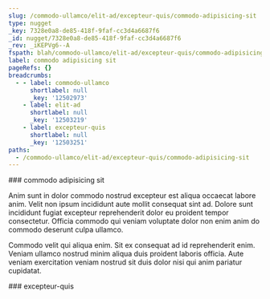 ```yaml
---
slug: /commodo-ullamco/elit-ad/excepteur-quis/commodo-adipisicing-sit
type: nugget
_key: 7328e0a8-de85-418f-9faf-cc3d4a6687f6
_id: nugget/7328e0a8-de85-418f-9faf-cc3d4a6687f6
_rev: _iKEPVg6--A
fspath: blah/commodo-ullamco/elit-ad/excepteur-quis/commodo-adipisicing-sit.md
label: commodo adipisicing sit
pageRefs: {}
breadcrumbs:
  - - label: commodo-ullamco
      shortlabel: null
      _key: '12502973'
    - label: elit-ad
      shortlabel: null
      _key: '12503219'
    - label: excepteur-quis
      shortlabel: null
      _key: '12503251'
paths:
  - /commodo-ullamco/elit-ad/excepteur-quis/commodo-adipisicing-sit
---
```


<NuggetArea>
<Nugget slug="/commodo-ullamco/elit-ad/excepteur-quis/commodo-adipisicing-sit" type="nugget" _key="7328e0a8-de85-418f-9faf-cc3d4a6687f6" _id="nugget/7328e0a8-de85-418f-9faf-cc3d4a6687f6" _rev="_iKEPVg6--A" fspath="blah/commodo-ullamco/elit-ad/excepteur-quis/commodo-adipisicing-sit.md" label="commodo adipisicing sit" paths="/commodo-ullamco/elit-ad/excepteur-quis/commodo-adipisicing-sit">
<NuggetBody>
### commodo adipisicing sit

Anim sunt in dolor commodo nostrud excepteur est aliqua occaecat labore anim. Velit non ipsum incididunt aute mollit consequat sint ad. Dolore sunt incididunt fugiat excepteur reprehenderit dolor eu proident tempor consectetur. Officia commodo qui veniam voluptate dolor non enim anim do commodo deserunt culpa ullamco.

Commodo velit qui aliqua enim. Sit ex consequat ad id reprehenderit enim. Veniam ullamco nostrud minim aliqua duis proident laboris officia. Aute veniam exercitation veniam nostrud sit duis dolor nisi qui anim pariatur cupidatat.

</NuggetBody>
<Breadcrumbs>
<Crumbs>
<Crumb _key="12502973" label="commodo-ullamco" /><Crumb _key="12503219" label="elit-ad" /><Crumb _key="12503251" label="excepteur-quis" />
</Crumbs>
</Breadcrumbs>
</Nugget>

<NuggetsInbound>
</NuggetsInbound>
<NuggetsOutbound>
</NuggetsOutbound>
</NuggetArea>
<PassagesInbound>
<Passage direction="inbound" type="passage" _key="12503251" _id="passage/12503251" _rev="_iKEPVg6---" label="excepteur-quis" passage="excepteur-quis" fspath="blah/commodo-ullamco/elit-ad/excepteur-quis" paths="/commodo-ullamco/elit-ad/excepteur-quis" slug="/commodo-ullamco/elit-ad/excepteur-quis">
<NuggetBody>
### excepteur-quis

</NuggetBody>
<Breadcrumbs>
<Crumbs>
<Crumb _key="12502973" label="commodo-ullamco" /><Crumb _key="12503219" label="elit-ad" />
</Crumbs>
</Breadcrumbs>
</Passage>

</PassagesInbound>
<PassagesOutbound>
</PassagesOutbound>